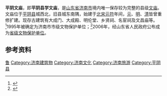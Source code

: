 {{文物保护单位
| 级别 = 省级
| 省区市 = 山东省
| 图片 = 
| 名称 = 平阴文庙
| 编号 = 3-148
| 分类 = 古建筑
| 时代 = [[宋朝|宋]]、[[明|明]]、[[清|清]]
| 所在 = [[济南市|济南市]][[平阴县|平阴县]]
| 登录 = 2006年12月7日
}}
'''平阴文庙'''，即'''平阴县学文庙'''，是[[山东省|山东省]][[济南市|济南市]]境内唯一保存较为完整的县级[[文庙|文庙]]。文庙位于[[平阴县|平阴县]]城西北，旧县城东南隅，始建于[[北宋|北宋]][[元符|元符]]年间，[[元|元]]、[[明|明]]、[[清|清]]皆曾重修扩建。现存古建筑有大成门、大成殿、明伦堂、乡贤祠、名宦祠及文昌庙等。<ref>{{cite web| language =| publisher =文化传播网| title =平阴县文庙年底完成整修| url =http://www.ccdy.cn/pubnews/546214/20090617/578869.htm| author =| date =| accessdate =}}{{dead link|date=2018年2月 |bot=InternetArchiveBot |fix-attempted=yes }}</ref>1995年被确定为济南市市级文物保护单位；<ref name="xianqing">{{cite web| language =| publisher =平阴县情网| title =文庙| url =http://www.pyxq.gov.cn/content.asp?newsid=768&sortid=6&typeid=18&pid=| author =| date =| accessdate =}}{{dead link|date=2017年12月 |bot=InternetArchiveBot |fix-attempted=yes }}</ref>2006年，经山东省人民政府公布成为[[山东省文物保护单位|省级文物保护单位]]。

==参考资料==
<div class="references-small">
<references />
</div>

{{济南市境内的山东省文物保护单位}}

[[Category:山东孔庙|鲁]]
[[Category:济南建筑物|Category:济南建筑物]]
[[Category:济南文化|Category:济南文化]]
[[Category:济南旅游|Category:济南旅游]]
[[Category:平阴县|Category:平阴县]]